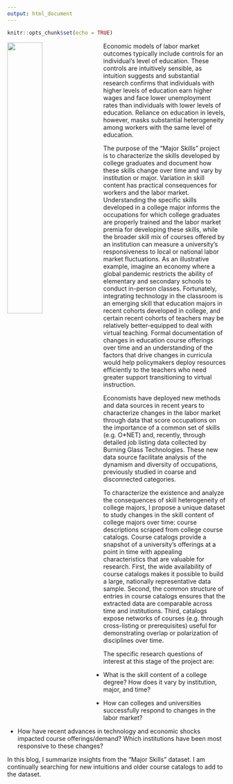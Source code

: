 ```yaml
---
output: html_document
---
```


```r
knitr::opts_chunk$set(echo = TRUE)
```

<img src="images/michigan.jpg" style="width:40%; border:5 solid; margin-right: 20px" align="left">

Economic models of labor market outcomes typically include controls for an individual's level of education. These controls are intuitively sensible, as intuition suggests and substantial research confirms that individuals with higher levels of education earn higher wages and face lower unemployment rates than individuals with lower levels of education. Reliance on education in levels, however, masks substantial heterogeneity among workers with the same level of education.

The purpose of the "Major Skills" project is to characterize the skills developed by college graduates and document how these skills change over time and vary by institution or major. Variation in skill content has practical consequences for workers and the labor market. Understanding the specific skills developed in a college major informs the occupations for which college graduates are properly trained and the labor market premia for developing these skills, while the broader skill mix of courses offered by an institution can measure a university’s responsiveness to local or national labor market fluctuations. As an illustrative example, imagine an economy where a global pandemic restricts the ability of elementary and secondary schools to conduct in-person classes. Fortunately, integrating technology in the classroom is an emerging skill that education majors in recent cohorts developed in college, and certain recent cohorts of teachers may be relatively better-equipped to deal with virtual teaching. Formal documentation of changes in education course offerings over time and an understanding of the factors that drive changes in curricula would help policymakers deploy resources efficiently to the teachers who need greater support transitioning to virtual instruction.

Economists have deployed new methods and data sources in recent years to characterize changes in the labor market through data that score occupations on the importance of a common set of skills (e.g. O*NET) and, recently, through detailed job listing data collected by Burning Glass Technologies. These new data source facilitate analysis of the dynamism and diversity of occupations, previously studied in coarse and disconnected categories.

To characterize the existence and analyze the consequences of skill heterogeneity of college majors, I propose a unique dataset to study changes in the skill content of college majors over time: course descriptions scraped from college course catalogs. Course catalogs provide a snapshot of a university’s offerings at a point in time with appealing characteristics that are valuable for research. First, the wide availability of course catalogs makes it possible to build a large, nationally representative data sample. Second, the common structure of entries in course catalogs ensures that the extracted data are comparable across time and institutions. Third, catalogs expose networks of courses (e.g. through cross-listing or prerequisites) useful for demonstrating overlap or polarization of disciplines over time.

The specific research questions of interest at this stage of the project are:

* What is the skill content of a college degree? How does it vary by institution, major, and time?

* How can colleges and universities successfully respond to changes in the labor market? 

* How have recent advances in technology and economic shocks impacted course offerings/demand? Which institutions have been most responsive to these changes?

In this blog, I summarize insights from the "Major Skills" dataset. I am continually searching for new intuitions and older course catalogs to add to the dataset.








 